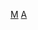 {{Commons category|Mobile phone software}}
{{Category main}}
{{CatAutoTOC}}

[[Category:应用软件|M]]
[[Category:行動軟體|A]]